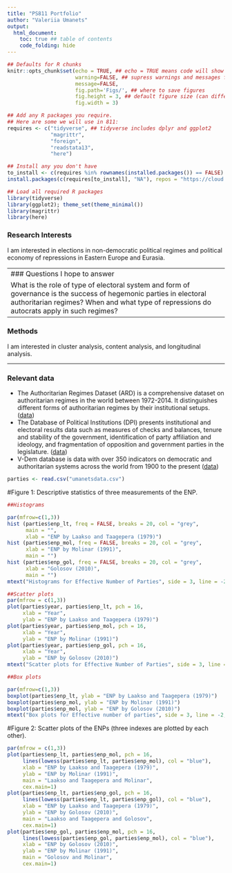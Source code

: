 ```yaml
---
title: "PS811 Portfolio"
author: "Valeriia Umanets"
output:
  html_document: 
    toc: true ## table of contents
    code_folding: hide
---
```

```r
## Defaults for R chunks
knitr::opts_chunk$set(echo = TRUE, ## echo = TRUE means code will show
                      warning=FALSE, ## supress warnings and messages from R
                      message=FALSE,
                      fig.path='Figs/', ## where to save figures
                      fig.height = 3, ## default figure size (can differ in each chunk)
                      fig.width = 3)

## Add any R packages you require. 
## Here are some we will use in 811:
requires <- c("tidyverse", ## tidyverse includes dplyr and ggplot2
              "magrittr",
              "foreign",
              "readstata13",
              "here")

## Install any you don't have
to_install <- c(requires %in% rownames(installed.packages()) == FALSE)
install.packages(c(requires[to_install], "NA"), repos = "https://cloud.r-project.org/" )

## Load all required R packages
library(tidyverse)
library(ggplot2); theme_set(theme_minimal())
library(magrittr)
library(here)
```
<!-- The above header sets everything up. -->





### Research Interests
I am interested in elections in non-democratic political regimes and political economy of repressions in Eastern Europe and Eurasia. 

---
### Questions I hope to answer
What is the role of type of electoral system and form of governance is the success of hegemonic parties in electoral authoritarian regimes? When and what type of repressions do autocrats apply in such regimes? 
---

### Methods
I am interested in cluster analysis, content analysis, and longitudinal analysis. 

---

### Relevant data
- The Authoritarian Regimes Dataset (ARD) is a comprehensive dataset on authoritarian regimes in the world between 1972-2014. It distinguishes different forms of authoritarian regimes by their institutional setups. ([data](https://sites.google.com/site/authoritarianregimedataset/home)) 
- The Database of Political Institutions (DPI) presents institutional and electoral results data such as measures of checks and balances, tenure and stability of the government, identification of party affiliation and ideology, and fragmentation of opposition and government parties in the legislature. ([data](https://publications.iadb.org/handle/11319/7408))
- V-Dem database is data with over 350 indicators on democratic and authoritarian systems across the world from 1900 to the present ([data](https://www.v-dem.net))


```r
parties <- read.csv("umanetsdata.csv")
```

#Figure 1: Descriptive statistics of three measurements of the ENP.
``` r

##Histograms 

par(mfrow=c(1,3))
hist (parties$enp_lt, freq = FALSE, breaks = 20, col = "grey",
      main = "",
      xlab = "ENP by Laakso and Taagepera (1979)")
hist (parties$enp_mol, freq = FALSE, breaks = 20, col = "grey",
      xlab = "ENP by Molinar (1991)",
      main = "")
hist (parties$enp_gol, freq = FALSE, breaks = 20, col = "grey",
      xlab = "Golosov (2010)",
      main = "")
mtext("Histograms for Effective Number of Parties", side = 3, line = -2, outer = TRUE)

##Scatter plots
par(mfrow = c(1,3))
plot(parties$year, parties$enp_lt, pch = 16,
     xlab = "Year",
     ylab = "ENP by Laakso and Taagepera (1979)")
plot(parties$year, parties$enp_mol, pch = 16,
     xlab = "Year",
     ylab = "ENP by Molinar (1991)")
plot(parties$year, parties$enp_gol, pch = 16,
     xlab = "Year",
     ylab = "ENP by Golosov (2010)")
mtext("Scatter plots for Effective Number of Parties", side = 3, line = -2, outer = TRUE)

##Box plots

par(mfrow=c(1,3))
boxplot(parties$enp_lt, ylab = "ENP by Laakso and Taagepera (1979)")
boxplot(parties$enp_mol, ylab = "ENP by Molinar (1991)")
boxplot(parties$enp_mol, ylab = "ENP by Golosov (2010)")
mtext("Box plots for Effective number of parties", side = 3, line = -2, outer = TRUE)
```

#Figure 2: Scatter plots of the ENPs (three indexes are plotted by each other).
```r

par(mfrow = c(1,3))
plot(parties$enp_lt, parties$enp_mol, pch = 16, 
     lines(lowess(parties$enp_lt, parties$enp_mol), col = "blue"),
     xlab = "ENP by Laakso and Taagepera (1979)",
     ylab = "ENP by Molinar (1991)",
     main = "Laakso and Taagepera and Molinar",
     cex.main=1)
plot(parties$enp_lt, parties$enp_gol, pch = 16,
     lines(lowess(parties$enp_lt, parties$enp_gol), col = "blue"),
     xlab = "ENP by Laakso and Taagepera (1979)",
     ylab = "ENP by Golosov (2010)",
     main = "Laakso and Taagepera and Golosov",
     cex.main=1)
plot(parties$enp_gol, parties$enp_mol, pch = 16,
     lines(lowess(parties$enp_gol, parties$enp_mol), col = "blue"),
     xlab = "ENP by Golosov (2010)",
     ylab = "ENP by Molinar (1991)",
     main = "Golosov and Molinar",
     cex.main=1)
```
